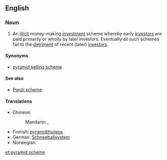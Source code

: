==English==
{{wikipedia}}

===Noun===
{{en-noun|sg=[[pyramid]] [[scheme]]}}

# An [[illicit]] money-making [[investment]] scheme whereby early [[investors]] are paid primarily or wholly by later investors.  Eventually all such schemes fail to the [[detriment]] of recent (later) [[investors]].

====Synonyms====
* [[pyramid selling scheme]]

====See also====
*[[Ponzi scheme]]

====Translations====
{{trans-top|illicit money-making scheme}}
* Chinese:
*: Mandarin: {{t|cmn|層壓式推銷|sc=Hani}}, {{t|cmn|层压式推销|tr=céngyāshì tuīxiāo|sc=Hani}}
{{trans-mid}}
*Finnish: [[pyramidihuijaus]]
*German: [[Schneeballsystem]] {{n}}
* Norwegian: {{t|no|pyramidespill|n}}
{{trans-bottom}}

[[et:pyramid scheme]]